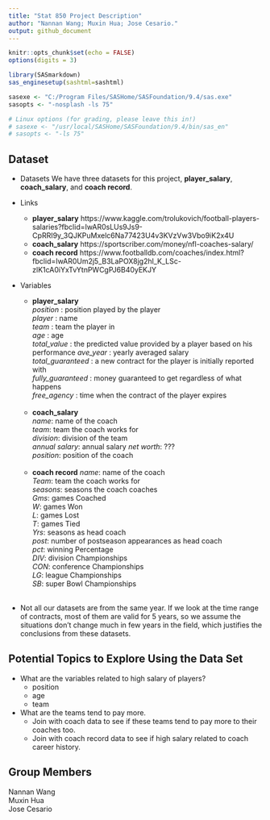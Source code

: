 ```yaml
---
title: "Stat 850 Project Description"
author: "Nannan Wang; Muxin Hua; Jose Cesario."
output: github_document
---
```


```r
knitr::opts_chunk$set(echo = FALSE)
options(digits = 3)
```

```r

library(SASmarkdown)
sas_enginesetup(sashtml=sashtml)

sasexe <- "C:/Program Files/SASHome/SASFoundation/9.4/sas.exe"
sasopts <- "-nosplash -ls 75"

# Linux options (for grading, please leave this in!)
# sasexe <- "/usr/local/SASHome/SASFoundation/9.4/bin/sas_en"
# sasopts <- "-ls 75"
```

## Dataset

* Datasets
We have three datasets for this project, **player_salary**, **coach_salary**, and **coach record**.

* Links
  + **player_salary** https://www.kaggle.com/trolukovich/football-players-salaries?fbclid=IwAR0sLUs9Js9-CpRRI9y_3QJKPuMxelc6Na77423U4v3KVzVw3Vbo9iK2x4U
  + **coach_salary** https://sportscriber.com/money/nfl-coaches-salary/  
  + **coach record** https://www.footballdb.com/coaches/index.html?fbclid=IwAR0Um2j5_B3LaPOX8jg2hl_K_LSc-zlK1cA0iYxTvYtnPWCgPJ6B40yEKJY

* Variables
  + **player_salary**  
      *position*         : position played by the player   
      *player*           : name   
      *team*             : team the player in   
      *age*              : age     
      *total_value*      : the predicted value provided by a player based on his performance
      *ave_year*         : yearly averaged salary  
      *total_guaranteed* : a new contract for the player is initially reported with    
      *fully_guaranteed* : money guaranteed to get regardless of what happens    
      *free_agency*      : time when the contract of the player expires   
      </br>
  + **coach_salary**  
      *name*: name of the coach  
      *team*: team the coach works for  
      *division*: division of the team  
      *annual salary*: annual salary 
      *net worth*: ???  
      *position*: position of the coach  
      </br>
  + **coach record**
      *name*: name of the coach  
      *Team*: team the coach works for  
      *seasons*: seasons the coach coaches   
      *Gms*: games Coached  
      *W*: games Won  
      *L*: games Lost  
      *T*: games Tied  
      *Yrs*: seasons as head coach  
      *post*: number of postseason appearances as head coach  
      *pct*: winning Percentage  
      *DIV*: division Championships  
      *CON*: conference Championships  
      *LG*: league Championships  
      *SB*: super Bowl Championships  
      </br>
* Not all our datasets are from the same year. If we look at the time range of contracts,  most of them are valid for 5 years, so we assume the situations don't change much in few years in the field, which justifies the conclusions from these datasets. 
      
## Potential Topics to Explore Using the Data Set

* What are the variables related to high salary of players?
  + position
  + age
  + team

* What are the teams tend to pay more.  
  + Join with coach data to see if these teams tend to pay more to their coaches too.  
  + Join with coach record data to see if high salary related to coach career history.  


## Group Members
Nannan Wang  
Muxin Hua   
Jose Cesario
